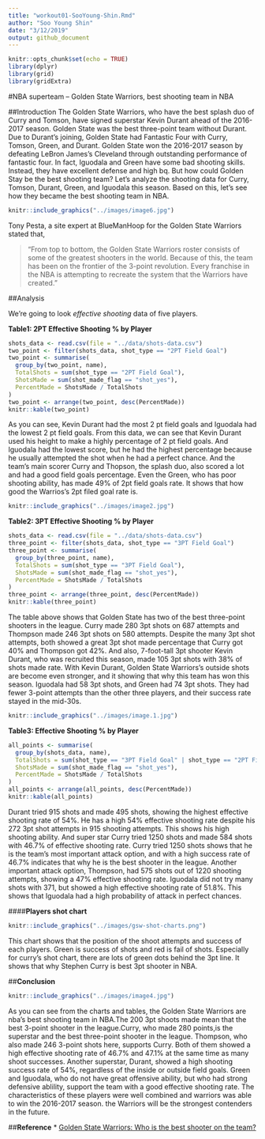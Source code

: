 ```yaml
---
title: "workout01-SooYoung-Shin.Rmd"
author: "Soo Young Shin"
date: "3/12/2019"
output: github_document
---
```


```r
knitr::opts_chunk$set(echo = TRUE)
library(dplyr)
library(grid)
library(gridExtra)

```


#NBA superteam -- Golden State Warriors, best shooting team in NBA

##Introduction
The Golden State Warriors, who have the best splash duo of Curry and Tomson, have signed superstar Kevin Durant ahead of the 2016-2017 season. Golden State was the best three-point team without Durant. Due to Durant's joining, Golden State had Fantastic Four with Curry, Tomson, Green, and Durant. Golden State won the 2016-2017 season by defeating LeBron James's Cleveland through outstanding performance of fantastic four. In fact, Iguodala and Green have some bad shooting skills. Instead, they have excellent defense and high bq. But how could Golden Stay be the best shooting team? Let's analyze the shooting data for Curry, Tomson, Durant, Green, and Iguodala this season. Based on this, let's see how they became the best shooting team in NBA.

```r
knitr::include_graphics("../images/image6.jpg")
```


Tony Pesta, a site expert at BlueManHoop for the Golden State Warriors stated that,

> "From top to bottom, the Golden State Warriors roster consists of some of the greatest shooters in the world. Because of this, the team has been on the frontier of the 3-point revolution. Every franchise in the NBA is attempting to recreate the system that the Warriors have created."



##Analysis

We're going to look *effective shooting* data of five players.

__Table1: 2PT Effective Shooting % by Player__
```r
shots_data <- read.csv(file = "../data/shots-data.csv")
two_point <- filter(shots_data, shot_type == "2PT Field Goal")
two_point <- summarise(
  group_by(two_point, name),
  TotalShots = sum(shot_type == "2PT Field Goal"),
  ShotsMade = sum(shot_made_flag == "shot_yes"),
  PercentMade = ShotsMade / TotalShots
)
two_point <- arrange(two_point, desc(PercentMade))
knitr::kable(two_point)
```

As you can see, Kevin Durant had the most 2 pt field goals and Iguodala had the lowest 2 pt field goals. From this data, we can see that Kevin Durant used his height to make a highly percentage of 2 pt field goals. And Iguodala had the lowest score, but he had the highest percentage because he usually attempted the shot when he had a perfect chance. And the team's main scorer Curry and Thopson, the splash duo, also scored a lot and had a good field goals percentage. Even the Green, who has poor shooting ability, has made 49% of 2pt field goals rate. It shows that how good the Warrios's 2pt filed goal rate is.


```r
knitr::include_graphics("../images/image2.jpg")
```



__Table2: 3PT Effective Shooting % by Player__
```r
shots_data <- read.csv(file = "../data/shots-data.csv")
three_point <- filter(shots_data, shot_type == "3PT Field Goal")
three_point <- summarise(
  group_by(three_point, name),
  TotalShots = sum(shot_type == "3PT Field Goal"),
  ShotsMade = sum(shot_made_flag == "shot_yes"),
  PercentMade = ShotsMade / TotalShots
)
three_point <- arrange(three_point, desc(PercentMade))
knitr::kable(three_point)
```


The table above shows that Golden State has two of the best three-point shooters in the league. Curry made 280 3pt shots on 687 attempts and Thompson made 246 3pt shots on 580 attempts. Despite the many 3pt shot attempts, both showed a great 3pt shot made percentage that Curry got 40% and Thompson got 42%. And also, 7-foot-tall 3pt shooter Kevin Durant, who was recruited this season, made 105 3pt shots with 38% of shots made rate. With Kevin Durant, Golden State Warriors's outside shots are become even stronger, and it showing that why this team has won this season. Iguodala had 58 3pt shots, and Green had 74 3pt shots. They had fewer 3-point attempts than the other three players, and their success rate stayed in the mid-30s.




```r
knitr::include_graphics("../images/image.1.jpg")
```


__Table3: Effective Shooting % by Player__

```r
all_points <- summarise(
  group_by(shots_data, name),
  TotalShots = sum(shot_type == "3PT Field Goal" | shot_type == "2PT Field Goal"),
  ShotsMade = sum(shot_made_flag == "shot_yes"),
  PercentMade = ShotsMade / TotalShots
)
all_points <- arrange(all_points, desc(PercentMade))
knitr::kable(all_points)
```


Durant tried 915 shots and made 495 shots, showing the highest effective shooting rate of 54%. He has a high 54% effective shooting rate despite his 272 3pt shot attempts in 915 shooting attempts. This shows his high shooting ability. And super star Curry tried 1250 shots and made 584 shots with 46.7% of effective shooting rate. Curry tried 1250 shots shows that he is the team's most important attack option, and with a high success rate of 46.7% indicates that why he is the best shooter in the league. Another important attack option, Thompson, had 575 shots out of 1220 shooting attempts, showing a 47% effective shooting rate. Iguodala did not try many shots with 371, but showed a high effective shooting rate of 51.8%. This shows that Iguodala had a high probability of attack in perfect chances.


####__Players shot chart__
```r
knitr::include_graphics("../images/gsw-shot-charts.png")
```


This chart shows that the position of the shoot attempts and success of each players. Green is success of shots and red is fail of shots. Especially for curry's shot chart, there are lots of green dots behind the 3pt line. It shows that why Stephen Curry is best 3pt shooter in NBA.



##**Conclusion**

```r
knitr::include_graphics("../images/image4.jpg")
```


As you can see from the charts and tables, the Golden State Warriors are nba's best shooting team in NBA.The 200 3pt shoots made mean that the best 3-point shooter in the league.Curry, who made 280 points,is the superstar and the best three-point shooter in the league. Thompson, who also made 246 3-point shots here, supports Curry. Both of them showed a high effective shooting rate of 46.7% and 47.1% at the same time as many shoot successes. Another superstar, Durant, showed a high shooting success rate of 54%, regardless of the inside or outside field goals. Green and Iguodala, who do not have great offensive ability, but who had strong defensive ablility, support the team with a good effective shooting rate. The characteristics of these players were well combined and warriors was able to win the 2016-2017 season. the Warriors will be the strongest contenders in the future.


##**Reference**
* [Golden State Warriors: Who is the best shooter on the team?](https://bluemanhoop.com/2018/09/27/golden-state-warriors-best-shooter-team/)